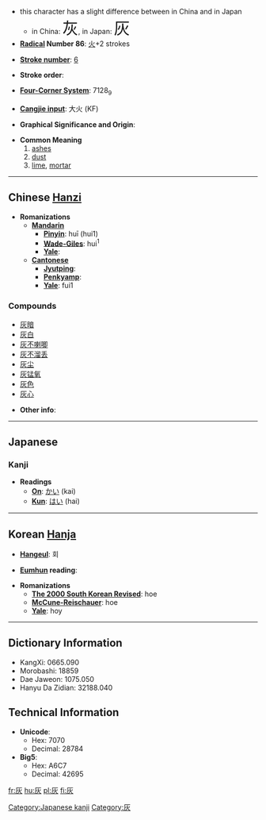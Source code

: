 *this character has a slight difference between in China and in Japan
**in China: <font size="6"><font lang="zh">灰</font></font>, in Japan: <font size="6"><font lang="ja">灰</font></font>
* '''[[Wiktionary:Chinese radical index| Radical]] Number 86''': [[Wiktionary:Chinese radical index 火|火]]+2 strokes

* '''[[Wiktionary:Chinese total strokes index|Stroke number]]''': [[Wiktionary:Chinese total strokes index 6|6]]

* '''Stroke order''': 

* '''[[Wiktionary:Chinese four corner index|Four-Corner System]]''': 7128<sub>9</sub>

* '''[[Wiktionary:Chinese Cangjie index|Cangjie input]]''': 大火 (KF)

* '''Graphical Significance and Origin''': 

* '''Common Meaning'''
*#[[ashes]]
*# [[dust]]
*# [[lime]], [[mortar]]

----

== Chinese [[Hanzi]] ==

* '''Romanizations'''
** '''[[Mandarin]]'''
*** '''[[Pinyin]]''': huī (hui1)
*** '''[[Wade-Giles]]''': hui<sup>1</sup>
*** '''[[Yale]]''': 
** '''[[Cantonese]]'''
*** '''[[Jyutping]]''':
*** '''[[Penkyamp]]''': 
*** '''[[Yale]]''': fui1

===Compounds===
*[[灰暗]]
*[[灰白]]
*[[灰不喇唧]]
*[[灰不溜丢]]
*[[灰尘]]
*[[灰锰氧]]
*[[灰色]]
*[[灰心]]

* '''Other info''': 

----

== Japanese ==
=== Kanji ===
* '''Readings'''
** '''[[On]]''': [[かい]] (kai)
** '''[[Kun]]''': [[はい]] (hai)

[[Category:Japanese kanji]]
----

== Korean [[Hanja]] ==

* '''[[Hangeul]]''': 회

* '''[[Eumhun]] reading''': 

* '''Romanizations'''
** '''[[The 2000 South Korean Revised Romanization|The 2000 South Korean Revised]]''': hoe
** '''[[McCune-Reischauer]]''': hoe
** '''[[Yale]]''': hoy

----

== Dictionary Information ==

* KangXi: 0665.090
* Morobashi: 18859
* Dae Jaweon: 1075.050
* Hanyu Da Zidian: 32188.040

== Technical Information ==

* '''Unicode''':
** Hex: 7070
** Decimal: 28784
* '''Big5''':
** Hex: A6C7
** Decimal: 42695

[[Category:灰]]
[[fr:灰]]
[[hu:灰]]
[[pl:灰]]
[[fi:灰]]